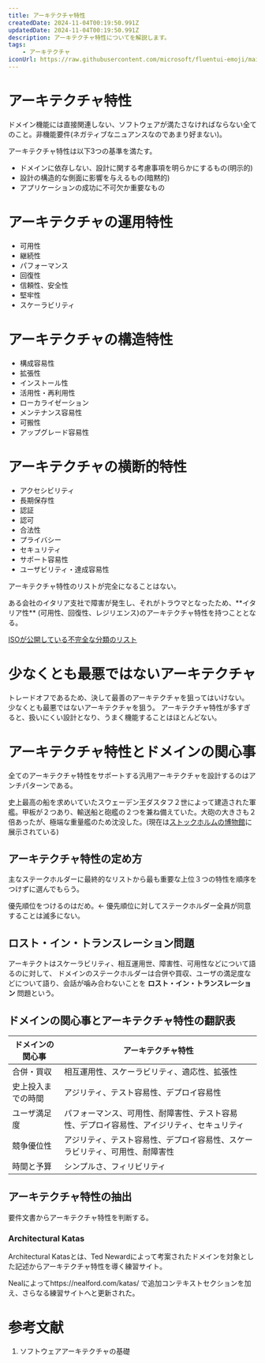 ```yaml
---
title: アーキテクチャ特性
createdDate: 2024-11-04T00:19:50.991Z
updatedDate: 2024-11-04T00:19:50.991Z
description: アーキテクチャ特性についてを解説します。
tags:
    - アーキテクチャ
iconUrl: https://raw.githubusercontent.com/microsoft/fluentui-emoji/main/assets/Deer/Flat/deer_flat.svg
---
```



# アーキテクチャ特性

ドメイン機能には直接関連しない、ソフトウェアが満たさなければならない全てのこと。非機能要件(ネガティブなニュアンスなのであまり好まない)。

アーキテクチャ特性は以下3つの基準を満たす。

* ドメインに依存しない、設計に関する考慮事項を明らかにするもの(明示的)
* 設計の構造的な側面に影響を与えるもの(暗黙的)
* アプリケーションの成功に不可欠か重要なもの

# アーキテクチャの運用特性

* 可用性
* 継続性
* パフォーマンス
* 回復性
* 信頼性、安全性
* 堅牢性
* スケーラビリティ

# アーキテクチャの構造特性

* 構成容易性
* 拡張性
* インストール性
* 活用性・再利用性
* ローカライゼーション
* メンテナンス容易性
* 可搬性
* アップグレード容易性

# アーキテクチャの横断的特性

* アクセシビリティ
* 長期保存性
* 認証
* 認可
* 合法性
* プライバシー
* セキュリティ
* サポート容易性
* ユーザビリティ・達成容易性

アーキテクチャ特性のリストが完全になることはない。

<Note title="イタリア性">
ある会社のイタリア支社で障害が発生し、それがトラウマとなったため、**イタリア性** (可用性、回復性、レジリエンス)のアーキテクチャ特性を持つこととなる。
</Note>

[ISOが公開している不完全な分類のリスト](https://iso25000.com/index.php/en/iso-25000-standards/iso-25010)

# 少なくとも最悪ではないアーキテクチャ

トレードオフであるため、決して最善のアーキテクチャを狙ってはいけない。
少なくとも最悪ではないアーキテクチャを狙う。
アーキテクチャ特性が多すぎると、扱いにくい設計となり、うまく機能することはほとんどない。

# アーキテクチャ特性とドメインの関心事

全てのアーキテクチャ特性をサポートする汎用アーキテクチャを設計するのはアンチパターンである。

<Note title="ヴァーサ号">

史上最高の船を求めいていたスウェーデン王ダスタフ２世によって建造された軍艦。甲板が２つあり、輸送船と砲艦の２つを兼ね備えていた。大砲の大きさも２倍あったが、極端な重量艦のため沈没した。(現在は[ストックホルムの博物館](https://www.vasamuseet.se/ja)に展示されている)

</Note>

## アーキテクチャ特性の定め方

主なステークホルダーに最終的なリストから最も重要な上位３つの特性を順序をつけずに選んでもらう。

<Note>
優先順位をつけるのはだめ。← 優先順位に対してステークホルダー全員が同意することは滅多にない。
</Note>

## ロスト・イン・トランスレーション問題

アーキテクトはスケーラビリティ、相互運用世、障害性、可用性などについて語るのに対して、
ドメインのステークホルダーは合併や買収、ユーザの満足度などについて語り、会話が噛み合わないことを **ロスト・イン・トランスレーション** 問題という。

## ドメインの関心事とアーキテクチャ特性の翻訳表

| ドメインの関心事 | アーキテクチャ特性 |
| ---- | ---- |
| 合併・買収 | 相互運用性、スケーラビリティ、適応性、拡張性 |
| 史上投入までの時間 | アジリティ、テスト容易性、デプロイ容易性 |
| ユーザ満足度 | パフォーマンス、可用性、耐障害性、テスト容易性、デプロイ容易性、アイジリティ、セキュリティ |
| 競争優位性 | アジリティ、テスト容易性、デプロイ容易性、スケーラビリティ、可用性、耐障害性 |
| 時間と予算 | シンプルさ、フィリビリティ |

## アーキテクチャ特性の抽出

要件文書からアーキテクチャ特性を判断する。

### Architectural Katas

Architectural Katasとは、Ted Newardによって考案されたドメインを対象とした記述からアーキテクチャ特性を導く練習サイト。

Nealによってhttps://nealford.com/katas/ で追加コンテキストセクションを加え、さらなる練習サイトへと更新された。

# 参考文献

1. ソフトウェアアーキテクチャの基礎
